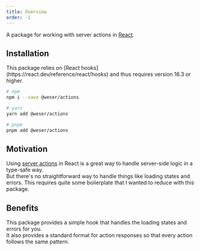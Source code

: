 ```yaml
---
title: Overview
order: -1
---
```


A package for working with server actions in [React](https://react.dev).

<PackageBadges package="@weser/actions" />

## Installation

<Callout title="Required dependencies">
  This package relies on [React hooks](https://react.dev/reference/react/hooks)
  and thus requires version 16.3 or higher.
</Callout>

```sh
# npm
npm i --save @weser/actions

# yarn
yarn add @weser/actions

# pnpm
pnpm add @weser/actions
```

## Motivation

Using [server actions](https://react.dev/reference/rsc/server-functions) in React is a great way to handle server-side logic in a type-safe way.<br />
But there's no straightforward way to handle things like loading states and errors. This requires quite some boilerplate that I wanted to reduce with this package.

## Benefits

This package provides a simple hook that handles the loading states and errors for you.<br />
It also provides a standard format for action responses so that every action follows the same pattern.
